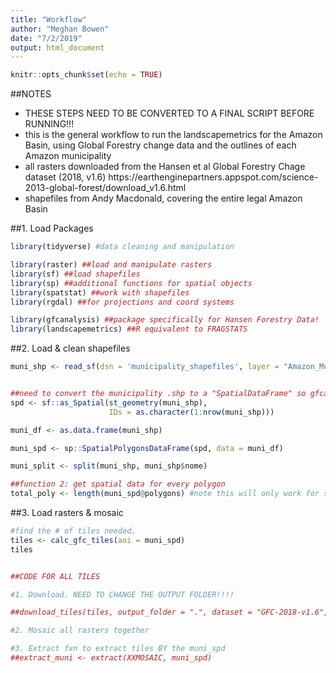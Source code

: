 ```yaml
---
title: "Workflow"
author: "Meghan Bowen"
date: "7/2/2019"
output: html_document
---
```


```r
knitr::opts_chunk$set(echo = TRUE)
```

##NOTES

- THESE STEPS NEED TO BE CONVERTED TO A FINAL SCRIPT BEFORE RUNNING!!!
- this is the general workflow to run the landscapemetrics for the Amazon Basin, using Global Forestry change data and the outlines of each Amazon municipality
- all rasters downloaded from the Hansen et al Global Forestry Chage dataset (2018, v1.6) https://earthenginepartners.appspot.com/science-2013-global-forest/download_v1.6.html
- shapefiles from Andy Macdonald, covering the entire legal Amazon Basin


##1. Load Packages

```r

library(tidyverse) #data cleaning and manipulation

library(raster) ##load and manipulate rasters
library(sf) ##load shapefiles
library(sp) ##additional functions for spatial objects
library(spatstat) ##work with shapefiles
library(rgdal) ##for projections and coord systems

library(gfcanalysis) ##package specifically for Hansen Forestry Data!
library(landscapemetrics) ##R equivalent to FRAGSTATS

```


##2. Load & clean shapefiles

```r

muni_shp <- read_sf(dsn = 'municipality_shapefiles', layer = "Amazon_Municipios")


##need to convert the municipality .shp to a "SpatialDataFrame" so gfcanalysis can grab the forestry tiles online
spd <- sf::as_Spatial(st_geometry(muni_shp),
                      IDs = as.character(1:nrow(muni_shp)))

muni_df <- as.data.frame(muni_shp)

muni_spd <- sp::SpatialPolygonsDataFrame(spd, data = muni_df)

```


```r

muni_split <- split(muni_shp, muni_shp$nome)

##function 2: get spatial data for every polygon
total_poly <- length(muni_spd@polygons) #note this will only work for spd


```


##3. Load rasters & mosaic

```r

#find the # of tiles needed. 
tiles <- calc_gfc_tiles(aoi = muni_spd)
tiles


##CODE FOR ALL TILES

#1. Download. NEED TO CHANGE THE OUTPUT FOLDER!!!!  

##download_tiles(tiles, output_folder = ".", dataset = "GFC-2018-v1.6",images = c("treecover2000", "lossyear", "gain"))

```

```r

#2. Mosaic all rasters together

#3. Extract fxn to extract tiles BY the muni_spd
##extract_muni <- extract(XXMOSAIC, muni_spd)

```


